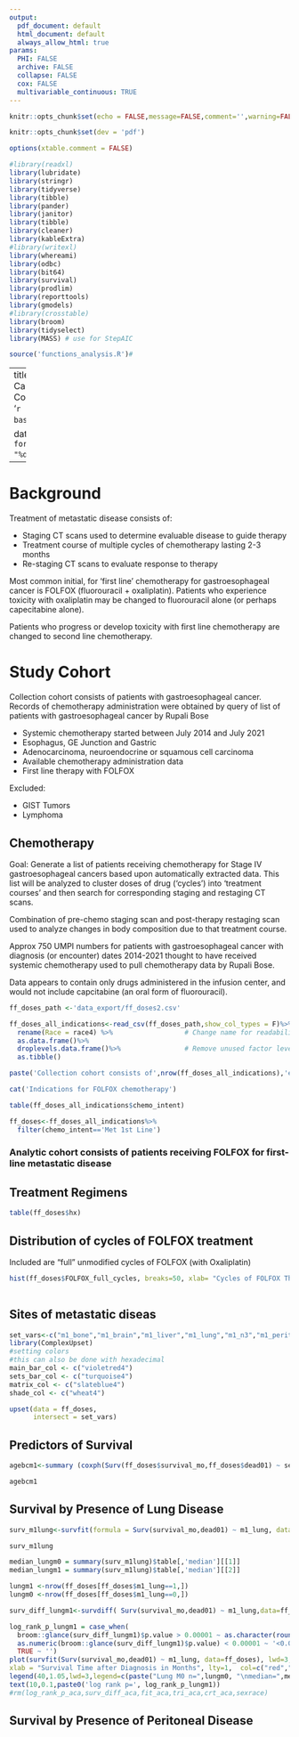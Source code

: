 ---
output:
  pdf_document: default
  html_document: default
  always_allow_html: true
params:
  PHI: FALSE
  archive: FALSE
  collapse: FALSE
  cox: FALSE
  multivariable_continuous: TRUE
---
```{r setup, include=FALSE}
knitr::opts_chunk$set(echo = FALSE,message=FALSE,comment='',warning=FALSE)

knitr::opts_chunk$set(dev = 'pdf')

options(xtable.comment = FALSE)

#library(readxl)
library(lubridate)
library(stringr)
library(tidyverse)
library(tibble)
library(pander)
library(janitor)
library(tibble)
library(cleaner)
library(kableExtra)
#library(writexl)
library(whereami)
library(odbc)
library(bit64)
library(survival)
library(prodlim)
library(reporttools)
library(gmodels)
#library(crosstable)
library(broom)
library(tidyselect)
library(MASS) # use for StepAIC

source('functions_analysis.R')# 

```

---
title: Advanced GE Cancers and Body Composition
subtitle: '`r basename(thisfile())`' 


date: '`r format(Sys.time(), "%d %B, %Y")`'
---
<style type="text/css">
.main-container {
  max-width: 1200px!important;
  margin-left: auto;
  margin-right: auto;
}
</style>


# Background

Treatment of metastatic disease consists of:

- Staging CT scans used to determine evaluable disease to guide therapy
- Treatment course of multiple cycles of chemotherapy lasting 2-3 months
- Re-staging CT scans to evaluate response to therapy

Most common initial, for 'first line' chemotherapy for gastroesophageal cancer is FOLFOX (fluorouracil + oxaliplatin).  Patients who experience toxicity with oxaliplatin may be changed to fluorouracil alone (or perhaps capecitabine alone).

Patients who progress or develop toxicity with first line chemotherapy are changed to second line chemotherapy.

# Study Cohort

Collection cohort consists of patients with gastroesophageal cancer. Records of chemotherapy administration were obtained by query of list of patients with gastroesophageal cancer by Rupali Bose

- Systemic chemotherapy started between July 2014 and July 2021
- Esophagus, GE Junction and Gastric
- Adenocarcinoma, neuroendocrine or squamous cell carcinoma
- Available chemotherapy administration data
- First line therapy with FOLFOX

Excluded:

- GIST Tumors
- Lymphoma

## Chemotherapy 

Goal: Generate a list of patients receiving chemotherapy for Stage IV gastroesophageal cancers based upon automatically extracted data.  This list will be analyzed to cluster doses of drug ('cycles') into 'treatment courses' and then search for corresponding staging and restaging CT scans.

Combination of pre-chemo staging scan and post-therapy restaging scan used to analyze changes in body composition due to that treatment course.

Approx 750 UMPI numbers for patients with gastroesophageal cancer with diagnosis (or encounter) dates 2014-2021 thought to have received systemic chemotherapy used to pull chemotherapy data by Rupali Bose. 

Data appears to contain only drugs administered in the infusion center, and would not include capcitabine (an oral form of fluorouracil). 


```{r, echo=F}

ff_doses_path <-'data_export/ff_doses2.csv'

ff_doses_all_indications<-read_csv(ff_doses_path,show_col_types = F)%>%
  rename(Race = race4) %>%                  # Change name for readability
  as.data.frame()%>%      
  droplevels.data.frame()%>%                # Remove unused factor levels
  as.tibble()  

paste('Collection cohort consists of',nrow(ff_doses_all_indications),'eligible patients\n')%>%cat()

```
```{r}

cat('Indications for FOLFOX chemotherapy')

table(ff_doses_all_indications$chemo_intent)

ff_doses<-ff_doses_all_indications%>%
  filter(chemo_intent=='Met 1st Line')
```
### Analytic cohort consists of patients receiving FOLFOX for first-line metastatic disease

## Treatment Regimens

```{r}
table(ff_doses$hx)

```



## Distribution of cycles of FOLFOX treatment

Included are "full" unmodified cycles of FOLFOX (with Oxaliplatin)

```{r}

hist(ff_doses$FOLFOX_full_cycles, breaks=50, xlab= "Cycles of FOLFOX Therapy", main="Distribution of cycles of FOLFOX treatment")
  
```

## Sites of metastatic diseas

```{r}
set_vars<-c("m1_bone","m1_brain","m1_liver","m1_lung","m1_n3","m1_peritoneum","m1_t4","m1_other")
library(ComplexUpset)
#setting colors
#this can also be done with hexadecimal
main_bar_col <- c("violetred4")
sets_bar_col <- c("turquoise4")
matrix_col <- c("slateblue4")
shade_col <- c("wheat4")

upset(data = ff_doses,
      intersect = set_vars)
```
## Predictors of Survival

```{r, echo=F}


agebcm1<-summary (coxph(Surv(ff_doses$survival_mo,ff_doses$dead01) ~ sex + age_dx + smi_pre+ smd_pre +  smg_pre +   m1_bone + m1_brain + m1_liver + m1_lung + m1_n3 + m1_peritoneum + m1_t4 +  m1_other , data=ff_doses ))

agebcm1


```



## Survival by Presence of Lung Disease

```{r}
surv_m1lung<-survfit(formula = Surv(survival_mo,dead01) ~ m1_lung, data=ff_doses)

surv_m1lung

median_lungm0 = summary(surv_m1lung)$table[,'median'][[1]]
median_lungm1 = summary(surv_m1lung)$table[,'median'][[2]]

lungm1 <-nrow(ff_doses[ff_doses$m1_lung==1,])
lungm0 <-nrow(ff_doses[ff_doses$m1_lung==0,])

surv_diff_lungm1<-survdiff( Surv(survival_mo,dead01) ~ m1_lung,data=ff_doses)

log_rank_p_lungm1 = case_when(
  broom::glance(surv_diff_lungm1)$p.value > 0.00001 ~ as.character(round(broom::glance(surv_diff_lungm1)$p.value,5)) ,
  as.numeric(broom::glance(surv_diff_lungm1)$p.value) < 0.00001 ~ '<0.00001',
  TRUE ~ '')
plot(survfit(Surv(survival_mo,dead01) ~ m1_lung, data=ff_doses), lwd=3, main = "Advanced Gastroesophageal Cancers",sub="Treated with first-line FOLFOX", ylab="Survival",
xlab = "Survival Time after Diagnosis in Months", lty=1,  col=c("red","blue") ) # 
legend(40,1.05,lwd=3,legend=c(paste("Lung M0 n=",lungm0, "\nmedian=",median_lungm0,"mo\n"),paste("Lung M1 n=",lungm1,"\nmedian=",median_lungm1,"mo")), lty=1, bty="n",title="Lung Metastatic Disease",col=c("red","blue"))
text(10,0.1,paste0('log rank p=', log_rank_p_lungm1))
#rm(log_rank_p_aca,surv_diff_aca,fit_aca,tri_aca,crt_aca,sexrace)
```

## Survival by Presence of Peritoneal Disease